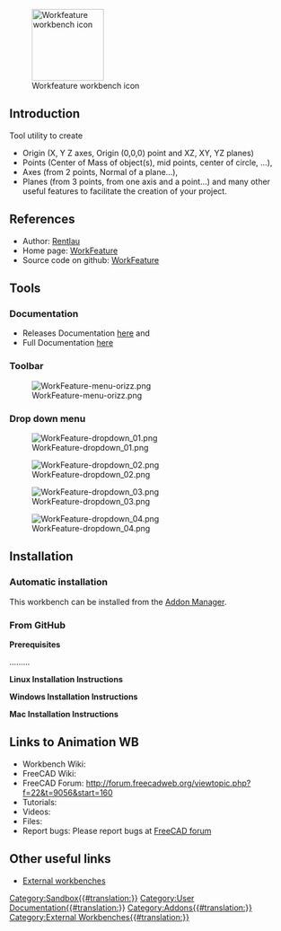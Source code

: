 <languages/>

[[File:WF_wf.png|thumb|128px|Workfeature workbench icon]]

{{Note|Note|Merge with [[Macro_WorkFeatures]]??}}

{{TOCright}}

==Introduction==

Tool utility to create

*    Origin (X, Y Z axes, Origin (0,0,0) point and XZ, XY, YZ planes)
*    Points (Center of Mass of object(s), mid points, center of circle, ...),
*    Axes (from 2 points, Normal of a plane...),
*    Planes (from 3 points, from one axis and a point...) and many other useful features to facilitate the creation of your project.

==References==

* Author: [https://github.com/Rentlau Rentlau]
* Home page: [https://github.com/Rentlau/WorkFeature WorkFeature]
* Source code on github: [https://github.com/Rentlau/WorkFeature WorkFeature]

==Tools==

===Documentation===

* Releases Documentation [https://github.com/Rentlau/WorkFeature/blob/master/WorkFeature/Doc/WF_releasesDocumentation.pdf here] and 
* Full Documentation [https://github.com/Rentlau/WorkFeature/blob/master/WorkFeature/Doc/WF_documentation.pdf here]

===Toolbar===

[[Image:WorkFeature-menu-orizz.png]]

===Drop down menu===

[[Image:WorkFeature-dropdown_01.png]]

[[Image:WorkFeature-dropdown_02.png]]

[[Image:WorkFeature-dropdown_03.png]]

[[Image:WorkFeature-dropdown_04.png]]

==Installation==

===Automatic installation===

This workbench can be installed from the [[Std_AddonMgr|Addon Manager]].

===From GitHub===

'''Prerequisites'''

.........

'''Linux Installation Instructions''' 

'''Windows Installation Instructions''' 

'''Mac Installation Instructions'''

==Links to Animation WB==

* Workbench Wiki: 
* FreeCAD Wiki:
* FreeCAD Forum: http://forum.freecadweb.org/viewtopic.php?f=22&t=9056&start=160
* Tutorials: 
* Videos:  
* Files: 
* Report bugs: Please report bugs at [http://forum.freecadweb.org/index.php FreeCAD forum]

==Other useful links==

* [[External_workbenches|External workbenches]]


[[Category:Sandbox{{#translation:}}]]
[[Category:User Documentation{{#translation:}}]]
[[Category:Addons{{#translation:}}]]
[[Category:External Workbenches{{#translation:}}]]